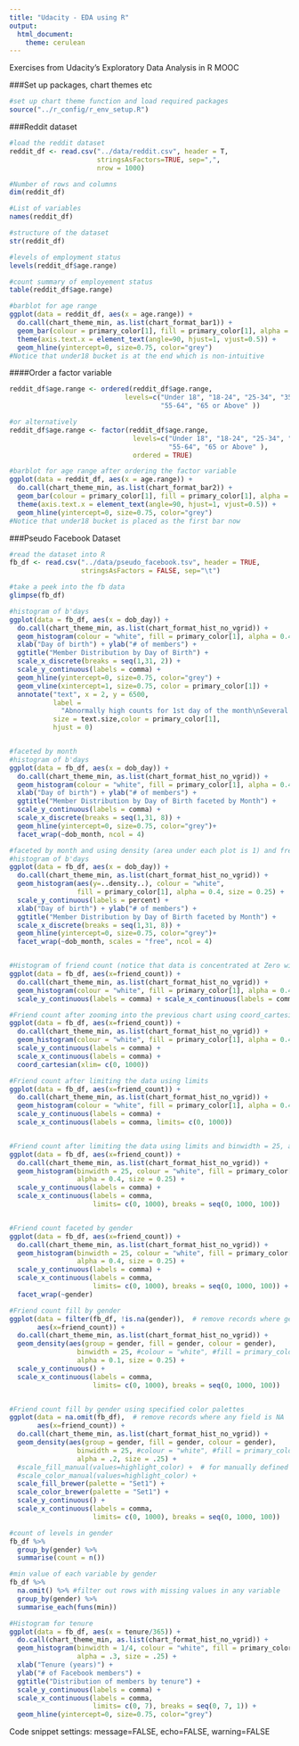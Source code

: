 ```yaml
---
title: "Udacity - EDA using R"
output:
  html_document:
    theme: cerulean
---
```


Exercises from Udacity's Exploratory Data Analysis in R MOOC

###Set up packages, chart themes etc

```r

#set up chart theme function and load required packages
source("../r_config/r_env_setup.R")

```

###Reddit dataset
```r

#load the reddit dataset
reddit_df <- read.csv("../data/reddit.csv", header = T,
                      stringsAsFactors=TRUE, sep=",",
                      nrow = 1000)

#Number of rows and columns
dim(reddit_df)

#List of variables
names(reddit_df)

#structure of the dataset
str(reddit_df)

#levels of employment status
levels(reddit_df$age.range)

#count summary of employement status
table(reddit_df$age.range)

#barblot for age range
ggplot(data = reddit_df, aes(x = age.range)) +
  do.call(chart_theme_min, as.list(chart_format_bar1)) +
  geom_bar(colour = primary_color[1], fill = primary_color[1], alpha = 0.5, size = 0.25) +
  theme(axis.text.x = element_text(angle=90, hjust=1, vjust=0.5)) +
  geom_hline(yintercept=0, size=0.75, color="grey") 
#Notice that under18 bucket is at the end which is non-intuitive
```

####Order a factor variable
```r

reddit_df$age.range <- ordered(reddit_df$age.range, 
                             levels=c("Under 18", "18-24", "25-34", "35-44", "45-54", 
                                      "55-64", "65 or Above" ))

#or alternatively
reddit_df$age.range <- factor(reddit_df$age.range, 
                               levels=c("Under 18", "18-24", "25-34", "35-44", "45-54", 
                                        "55-64", "65 or Above" ),
                               ordered = TRUE)

#barblot for age range after ordering the factor variable
ggplot(data = reddit_df, aes(x = age.range)) +
  do.call(chart_theme_min, as.list(chart_format_bar2)) +
  geom_bar(colour = primary_color[1], fill = primary_color[1], alpha = 0.5, size = 0.25) +
  theme(axis.text.x = element_text(angle=90, hjust=1, vjust=0.5)) +
  geom_hline(yintercept=0, size=0.75, color="grey") 
#Notice that under18 bucket is placed as the first bar now
```

###Pseudo Facebook Dataset
```r
#read the dataset into R
fb_df <- read.csv("../data/pseudo_facebook.tsv", header = TRUE,
                  stringsAsFactors = FALSE, sep="\t")

#take a peek into the fb data
glimpse(fb_df)

#histogram of b'days
ggplot(data = fb_df, aes(x = dob_day)) +
  do.call(chart_theme_min, as.list(chart_format_hist_no_vgrid)) +
  geom_histogram(colour = "white", fill = primary_color[1], alpha = 0.4, size = 0.25) +
  xlab("Day of birth") + ylab("# of members") +
  ggtitle("Member Distribution by Day of Birth") +
  scale_x_discrete(breaks = seq(1,31, 2)) +
  scale_y_continuous(labels = comma) +
  geom_hline(yintercept=0, size=0.75, color="grey") +
  geom_vline(xintercept=1, size=0.75, color = primary_color[1]) +
  annotate("text", x = 2, y = 6500, 
           label = 
             "Abnormally high counts for 1st day of the month\nSeveral member may be selecting the first\ndropdown choice when selecting the day of birth", 
           size = text.size,color = primary_color[1],
           hjust = 0) 


#faceted by month
#histogram of b'days
ggplot(data = fb_df, aes(x = dob_day)) +
  do.call(chart_theme_min, as.list(chart_format_hist_no_vgrid)) +
  geom_histogram(colour = "white", fill = primary_color[1], alpha = 0.4, size = 0.25) +
  xlab("Day of birth") + ylab("# of members") +
  ggtitle("Member Distribution by Day of Birth faceted by Month") +
  scale_y_continuous(labels = comma) +
  scale_x_discrete(breaks = seq(1,31, 8)) +
  geom_hline(yintercept=0, size=0.75, color="grey")+
  facet_wrap(~dob_month, ncol = 4)

#faceted by month and using density (area under each plot is 1) and free scales
#histogram of b'days
ggplot(data = fb_df, aes(x = dob_day)) +
  do.call(chart_theme_min, as.list(chart_format_hist_no_vgrid)) +
  geom_histogram(aes(y=..density..), colour = "white", 
                 fill = primary_color[1], alpha = 0.4, size = 0.25) +
  scale_y_continuous(labels = percent) +
  xlab("Day of birth") + ylab("# of members") +
  ggtitle("Member Distribution by Day of Birth faceted by Month") +
  scale_x_discrete(breaks = seq(1,31, 8)) +
  geom_hline(yintercept=0, size=0.75, color="grey")+
  facet_wrap(~dob_month, scales = "free", ncol = 4)


#Histogram of friend count (notice that data is concentrated at Zero with few outliers)
ggplot(data = fb_df, aes(x=friend_count)) +
  do.call(chart_theme_min, as.list(chart_format_hist_no_vgrid)) +
  geom_histogram(colour = "white", fill = primary_color[1], alpha = 0.4, size = 0.25) +
  scale_y_continuous(labels = comma) + scale_x_continuous(labels = comma) 

#Friend count after zooming into the previous chart using coord_cartesian
ggplot(data = fb_df, aes(x=friend_count)) +
  do.call(chart_theme_min, as.list(chart_format_hist_no_vgrid)) +
  geom_histogram(colour = "white", fill = primary_color[1], alpha = 0.4, size = 0.25) +
  scale_y_continuous(labels = comma) + 
  scale_x_continuous(labels = comma) +
  coord_cartesian(xlim= c(0, 1000))

#Friend count after limiting the data using limits
ggplot(data = fb_df, aes(x=friend_count)) +
  do.call(chart_theme_min, as.list(chart_format_hist_no_vgrid)) +
  geom_histogram(colour = "white", fill = primary_color[1], alpha = 0.4, size = 0.25) +
  scale_y_continuous(labels = comma) + 
  scale_x_continuous(labels = comma, limits= c(0, 1000)) 


#Friend count after limiting the data using limits and binwidth = 25, and breaks at 50
ggplot(data = fb_df, aes(x=friend_count)) +
  do.call(chart_theme_min, as.list(chart_format_hist_no_vgrid)) +
  geom_histogram(binwidth = 25, colour = "white", fill = primary_color[1], 
                 alpha = 0.4, size = 0.25) +
  scale_y_continuous(labels = comma) + 
  scale_x_continuous(labels = comma, 
                     limits= c(0, 1000), breaks = seq(0, 1000, 100)) 


#Friend count faceted by gender
ggplot(data = fb_df, aes(x=friend_count)) +
  do.call(chart_theme_min, as.list(chart_format_hist_no_vgrid)) +
  geom_histogram(binwidth = 25, colour = "white", fill = primary_color[1], 
                 alpha = 0.4, size = 0.25) +
  scale_y_continuous(labels = comma) + 
  scale_x_continuous(labels = comma, 
                     limits= c(0, 1000), breaks = seq(0, 1000, 100)) +
  facet_wrap(~gender)

#Friend count fill by gender
ggplot(data = filter(fb_df, !is.na(gender)),  # remove records where gender is NA
       aes(x=friend_count)) +
  do.call(chart_theme_min, as.list(chart_format_hist_no_vgrid)) +
  geom_density(aes(group = gender, fill = gender, colour = gender),
                 binwidth = 25, #colour = "white", #fill = primary_color[1], 
                 alpha = 0.1, size = 0.25) +
  scale_y_continuous() + 
  scale_x_continuous(labels = comma, 
                     limits= c(0, 1000), breaks = seq(0, 1000, 100))


#Friend count fill by gender using specified color palettes
ggplot(data = na.omit(fb_df),  # remove records where any field is NA
       aes(x=friend_count)) +
  do.call(chart_theme_min, as.list(chart_format_hist_no_vgrid)) +
  geom_density(aes(group = gender, fill = gender, colour = gender),
                 binwidth = 25, #colour = "white", #fill = primary_color[1], 
                 alpha = .2, size = .25) +
  #scale_fill_manual(values=highlight_color) +  # for manually defined palette
  #scale_color_manual(values=highlight_color) +
  scale_fill_brewer(palette = "Set1") +
  scale_color_brewer(palette = "Set1") +
  scale_y_continuous() + 
  scale_x_continuous(labels = comma, 
                     limits= c(0, 1000), breaks = seq(0, 1000, 100))


```


```r


#count of levels in gender
fb_df %>%
  group_by(gender) %>%
  summarise(count = n())

#min value of each variable by gender 
fb_df %>%
  na.omit() %>% #filter out rows with missing values in any variable
  group_by(gender) %>%
  summarise_each(funs(min))


```


```r

#Histogram for tenure
ggplot(data = fb_df, aes(x = tenure/365)) +
  do.call(chart_theme_min, as.list(chart_format_hist_no_vgrid)) +
  geom_histogram(binwidth = 1/4, colour = "white", fill = primary_color[1], 
                 alpha = .3, size = .25) +
  xlab("Tenure (years)") +
  ylab("# of Facebook members") +
  ggtitle("Distribution of members by tenure") +
  scale_y_continuous(labels = comma) + 
  scale_x_continuous(labels = comma, 
                     limits= c(0, 7), breaks = seq(0, 7, 1)) +
  geom_hline(yintercept=0, size=0.75, color="grey")


```

Code snippet settings:  message=FALSE, echo=FALSE, warning=FALSE